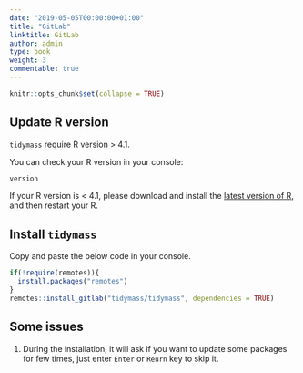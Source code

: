 ```yaml
---
date: "2019-05-05T00:00:00+01:00"
title: "GitLab"
linktitle: GitLab
author: admin
type: book
weight: 3
commentable: true
---
```


```r
knitr::opts_chunk$set(collapse = TRUE)
```

## Update R version

`tidymass` require R version > 4.1.

You can check your R version in your console:

```r
version
```

If your R version is < 4.1, please download and install the [latest version of R](https://cran.r-project.org/mirrors.html), and then restart your R.

## Install `tidymass`

Copy and paste the below code in your console.

```r
if(!require(remotes)){
  install.packages("remotes")
}
remotes::install_gitlab("tidymass/tidymass", dependencies = TRUE)
```

## Some issues

1. During the installation, it will ask if you want to update some packages for few times, just enter `Enter` or `Reurn` key to skip it.

